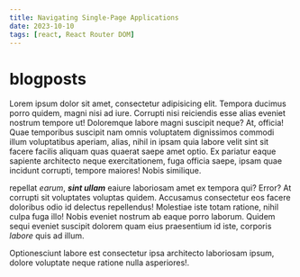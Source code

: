 ```yaml
---
title: Navigating Single-Page Applications
date: 2023-10-10
tags: [react, React Router DOM]
---
```


# blogposts

<CustomImage
  src='https://raw.githubusercontent.com/akladyous/blogposts/main/images/_react-js.png'
  alt='React.JS'
/>

Lorem ipsum dolor sit amet, consectetur adipisicing elit. Tempora ducimus porro quidem, magni nisi
ad iure. Corrupti nisi reiciendis esse alias eveniet nostrum tempore ut! Doloremque labore magni
suscipit neque? At, officia! Quae temporibus suscipit nam omnis voluptatem dignissimos commodi illum
voluptatibus aperiam, alias, nihil in ipsam quia labore velit sint sit facere facilis aliquam quas
quaerat saepe amet optio. Ex pariatur eaque sapiente architecto neque exercitationem, fuga officia
saepe, ipsam quae incidunt corrupti, tempore maiores! Nobis similique.

repellat _earum_, **_sint ullam_** eaiure laboriosam amet ex tempora qui? Error? At corrupti sit
voluptates voluptas quidem. Accusamus consectetur eos facere doloribus odio id delectus repellendus!
Molestiae iste totam ratione, nihil culpa fuga illo! Nobis eveniet nostrum ab eaque porro laborum.
Quidem sequi eveniet suscipit dolorem quam eius praesentium id iste, corporis _labore_ quis ad
illum.

Optionesciunt labore est consectetur ipsa architecto laboriosam ipsum, dolore voluptate neque
ratione nulla asperiores!.
